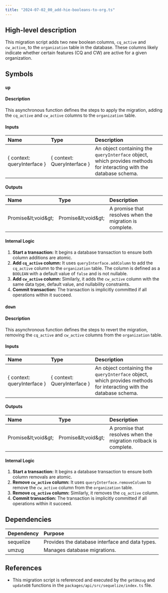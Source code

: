```yaml
---
title: "2024-07-02_00_add-hie-booleans-to-org.ts"
---
```


## High-level description
This migration script adds two new boolean columns, `cq_active` and `cw_active`, to the `organization` table in the database. These columns likely indicate whether certain features (CQ and CW) are active for a given organization.

## Symbols

### `up`
#### Description
This asynchronous function defines the steps to apply the migration, adding the `cq_active` and `cw_active` columns to the `organization` table.

#### Inputs
| Name | Type | Description |
|:-----|:-----|:------------|
| \{ context: queryInterface \} | \{ context: QueryInterface \} | An object containing the `queryInterface` object, which provides methods for interacting with the database schema. |

#### Outputs
| Name | Type | Description |
|:-----|:-----|:------------|
| Promise\&lt;void\&gt; | Promise\&lt;void\&gt; | A promise that resolves when the migration is complete. |

#### Internal Logic
1. **Start a transaction:** It begins a database transaction to ensure both column additions are atomic.
2. **Add `cq_active` column:** It uses `queryInterface.addColumn` to add the `cq_active` column to the `organization` table. The column is defined as a `BOOLEAN` with a default value of `false` and is not nullable.
3. **Add `cw_active` column:** Similarly, it adds the `cw_active` column with the same data type, default value, and nullability constraints.
4. **Commit transaction:** The transaction is implicitly committed if all operations within it succeed.

### `down`
#### Description
This asynchronous function defines the steps to revert the migration, removing the `cq_active` and `cw_active` columns from the `organization` table.

#### Inputs
| Name | Type | Description |
|:-----|:-----|:------------|
| \{ context: queryInterface \} | \{ context: QueryInterface \} | An object containing the `queryInterface` object, which provides methods for interacting with the database schema. |

#### Outputs
| Name | Type | Description |
|:-----|:-----|:------------|
| Promise\&lt;void\&gt; | Promise\&lt;void\&gt; | A promise that resolves when the migration rollback is complete. |

#### Internal Logic
1. **Start a transaction:** It begins a database transaction to ensure both column removals are atomic.
2. **Remove `cw_active` column:** It uses `queryInterface.removeColumn` to remove the `cw_active` column from the `organization` table.
3. **Remove `cq_active` column:** Similarly, it removes the `cq_active` column.
4. **Commit transaction:** The transaction is implicitly committed if all operations within it succeed.

## Dependencies
| Dependency | Purpose |
|:-----------|:--------|
| sequelize | Provides the database interface and data types. |
| umzug |  Manages database migrations. |

## References
- This migration script is referenced and executed by the `getUmzug` and `updateDB` functions in the `packages/api/src/sequelize/index.ts` file. 
